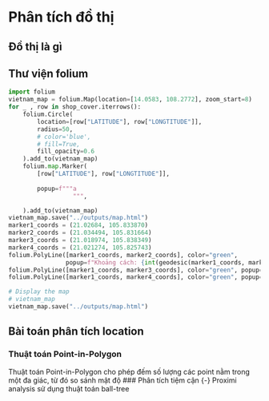 # Phân tích đồ thị

## Đồ thị là gì {-}

## Thư viện folium {-}
```python
import folium
vietnam_map = folium.Map(location=[14.0583, 108.2772], zoom_start=8)
for _ , row in shop_cover.iterrows():
    folium.Circle(
        location=[row["LATITUDE"], row["LONGTITUDE"]],
        radius=50,
        # color='blue',
        # fill=True,
        fill_opacity=0.6
    ).add_to(vietnam_map)
    folium.map.Marker(
        [row["LATITUDE"], row["LONGTITUDE"]],
        
        popup=f"""a
                  """,

    ).add_to(vietnam_map)
vietnam_map.save("../outputs/map.html")
marker1_coords = (21.02684, 105.833870)
marker2_coords = (21.034494, 105.831664)
marker3_coords = (21.018974, 105.838349)
marker4_coords = (21.021274, 105.825743)
folium.PolyLine([marker1_coords, marker2_coords], color="green", 
                popup=f"Khoảng cách: {int(geodesic(marker1_coords, marker2_coords).meters)}").add_to(vietnam_map)
folium.PolyLine([marker1_coords, marker3_coords], color="green", popup=f"Khoảng cách: {int(geodesic(marker1_coords, marker3_coords).meters)}").add_to(vietnam_map)
folium.PolyLine([marker1_coords, marker4_coords], color="green", popup=f"Khoảng cách: {int(geodesic(marker1_coords, marker4_coords).meters)}").add_to(vietnam_map)

# Display the map
# vietnam_map
vietnam_map.save("../outputs/map.html")
```
## Bài toán phân tích location {-}
### Thuật toán Point-in-Polygon {-}
Thuật toán Point-in-Polygon cho phép đếm số lượng các point nằm trong một đa giác, từ đó so sánh mật độ
### Phân tích tiệm cận {-}
Proximi analysis sử dụng thuật toán ball-tree